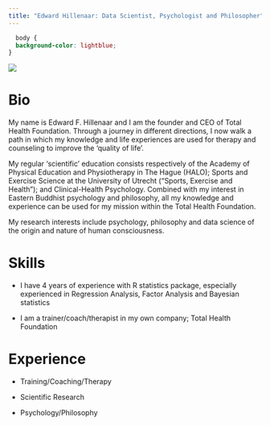 ```yaml
---
title: "Edward Hillenaar: Data Scientist, Psychologist and Philosopher"
---
```

```css
  body {
  background-color: lightblue;
}
```

![](static/Ed Cambodia.jpg)

# Bio
My name is Edward F. Hillenaar and I am the founder and CEO of Total Health Foundation. Through a journey in different directions, I now walk a path in which my knowledge and life experiences are used for therapy and counseling to improve the ‘quality of life’.

My regular ‘scientific’ education consists respectively of the Academy of Physical Education and Physiotherapy in The Hague (HALO); Sports and Exercise Science at the University of Utrecht (“Sports, Exercise and Health”); and Clinical-Health Psychology. Combined with my interest in Eastern Buddhist psychology and philosophy, all my knowledge and experience can be used for my mission within the Total Health Foundation.

My research interests include psychology, philosophy and data science of the origin and nature of human consciousness.

# Skills

- I have 4 years of experience with R statistics package, especially experienced in Regression Analysis, Factor Analysis and Bayesian statistics

- I am a trainer/coach/therapist in my own company; Total Health Foundation

# Experience

- Training/Coaching/Therapy

- Scientific Research

- Psychology/Philosophy